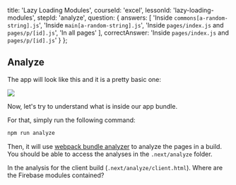 
  title: 'Lazy Loading Modules',
  courseId: 'excel',
  lessonId: 'lazy-loading-modules',
  stepId: 'analyze',
  question: {
    answers: [
      'Inside `commons[a-random-string].js`',
      'Inside `main[a-random-string].js`',
      'Inside `pages/index.js` and `pages/p/[id].js`',
      'In all pages'
    ],
    correctAnswer: 'Inside `pages/index.js` and `pages/p/[id].js`'
  }
};

## Analyze

The app will look like this and it is a pretty basic one:

![](/static/images/llm-hackernews.png)

Now, let's try to understand what is inside our app bundle.

For that, simply run the following command:

```bash
npm run analyze
```

Then, it will use [webpack bundle analyzer](https://github.com/zeit/next.js/tree/canary/packages/next-bundle-analyzer) to analyze the pages in a build. You should be able to access the analyses in the `.next/analyze` folder.

In the analysis for the client build (`.next/analyze/client.html`). Where are the Firebase modules contained?

